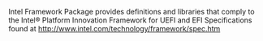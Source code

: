 <!-- [[Category:EDKII Packages]] -->
Intel Framework Package provides definitions and libraries that comply to the Intel® Platform Innovation Framework for UEFI and EFI Specifications found at http://www.intel.com/technology/framework/spec.htm 
